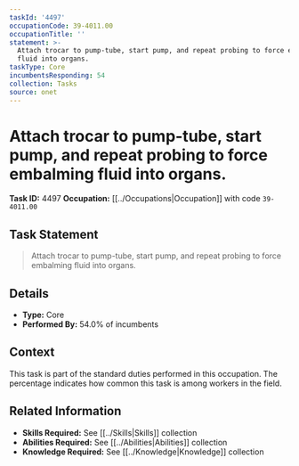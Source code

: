 ```yaml
---
taskId: '4497'
occupationCode: 39-4011.00
occupationTitle: ''
statement: >-
  Attach trocar to pump-tube, start pump, and repeat probing to force embalming
  fluid into organs.
taskType: Core
incumbentsResponding: 54
collection: Tasks
source: onet
---
```

# Attach trocar to pump-tube, start pump, and repeat probing to force embalming fluid into organs.

**Task ID:** 4497
**Occupation:** [[../Occupations|Occupation]] with code `39-4011.00`

## Task Statement

> Attach trocar to pump-tube, start pump, and repeat probing to force embalming fluid into organs.

## Details

- **Type:** Core
- **Performed By:** 54.0% of incumbents

## Context

This task is part of the standard duties performed in this occupation. The percentage indicates how common this task is among workers in the field.

## Related Information

- **Skills Required:** See [[../Skills|Skills]] collection
- **Abilities Required:** See [[../Abilities|Abilities]] collection
- **Knowledge Required:** See [[../Knowledge|Knowledge]] collection

